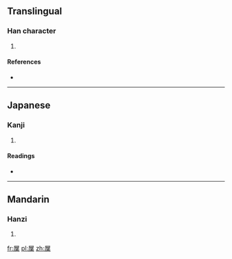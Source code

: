 ==Translingual==

===Han character===
{{Han char|rn=44|rad=尸|as=09|sn=12|four=|canj=尸心廿木 (SPTD)}}

# {{defn|Han|sort=尸09}}

====References====
* {{Han ref|kx=0303.060|dkj=07755|dj=0600.240|hdz=20978.020|uh=5C5F|ud=23647}}

----

==Japanese==

===Kanji===
{{ja-kanji|grade=|rs=尸09}}

# {{defn|lang=ja|sort=尸09}}

====Readings====
* {{ja-readings|on=[[てい]] (tei), [[たい]] (tai), [[せふ]] (sefu)|kun=}}

----

==Mandarin==

===Hanzi===
{{cmn-hanzi|pin=[[xiè]] ([[xie4]]), [[zhǔ]] ([[zhu3]])|wg=hsieh<sup>4</sup>, chu<sup>3</sup>}}

# {{defn|lang=cmn|sort=尸09}}

[[fr:屟]]
[[pl:屟]]
[[zh:屟]]